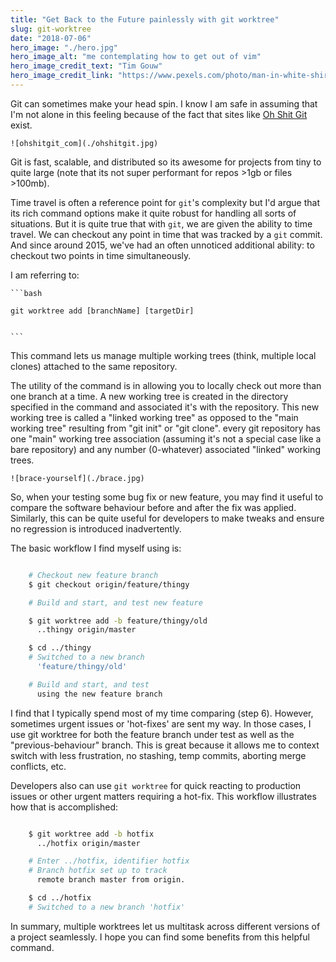 ```yaml
---
title: "Get Back to the Future painlessly with git worktree"
slug: git-worktree
date: "2018-07-06"
hero_image: "./hero.jpg"
hero_image_alt: "me contemplating how to get out of vim"
hero_image_credit_text: "Tim Gouw"
hero_image_credit_link: "https://www.pexels.com/photo/man-in-white-shirt-using-macbook-pro-52608/"
---
```


Git can sometimes make your head spin. I know I am safe in assuming that I'm not alone in this feeling because of the fact that sites like <a target="_blank" href="https://ohshitgit.com">Oh Shit Git</a> exist.

    ![ohshitgit_com](./ohshitgit.jpg)

Git is fast, scalable, and distributed so its awesome for projects from tiny to quite large (note that its not super performant for repos >1gb or files >100mb).

Time travel is often a reference point for `git`'s complexity but I'd argue that its rich command options make it quite robust for handling all sorts of situations. But it is quite true that with `git`, we are given the ability to time travel. We can checkout any point in time that was tracked by a `git` commit. And since around 2015, we've had an often unnoticed additional ability: to checkout two points in time simultaneously.

I am referring to:

    ```bash

    git worktree add [branchName] [targetDir]
    
    
    ```


This command lets us manage multiple working trees (think, multiple local clones) attached to the same repository.

The utility of the command is in allowing you to locally check out more than one branch at a time. A new working tree is created in the directory specified in the command and associated it's with the repository. This new working tree is called a "linked working tree" as opposed to the "main working tree" resulting from "git init" or "git clone". every git repository has one "main" working tree association (assuming it's not a special case like a bare repository) and any number (0-whatever) associated "linked" working trees.

    ![brace-yourself](./brace.jpg)


So, when your testing some bug fix or new feature, you may find it useful to compare the software behaviour before and after the fix was applied. Similarly, this can be quite useful for developers to make tweaks and ensure no regression is introduced inadvertently.

The basic workflow I find myself using is:

  ```bash

      # Checkout new feature branch
      $ git checkout origin/feature/thingy

      # Build and start, and test new feature

      $ git worktree add -b feature/thingy/old
        ..thingy origin/master

      $ cd ../thingy
      # Switched to a new branch
        'feature/thingy/old'

      # Build and start, and test
        using the new feature branch

  ```

I find that I typically spend most of my time comparing (step 6). However, sometimes urgent issues or 'hot-fixes' are sent my way. In those cases, I use git worktree for both the feature branch under test as well as the "previous-behaviour" branch. This is great because it allows me to context switch with less frustration, no stashing, temp commits, aborting merge conflicts, etc.

Developers also can use `git worktree` for quick reacting to production issues or other urgent matters requiring a hot-fix. This workflow illustrates how that is accomplished:
```bash

    $ git worktree add -b hotfix
      ../hotfix origin/master

    # Enter ../hotfix, identifier hotfix
    # Branch hotfix set up to track
      remote branch master from origin.

    $ cd ../hotfix
    # Switched to a new branch 'hotfix'


```

In summary, multiple worktrees let us multitask across different versions of a project seamlessly. I hope you can find some benefits from this helpful command.
